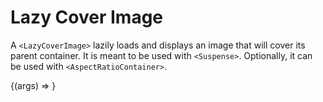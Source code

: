 
<Meta
  title="Atoms/Lazy Cover Image"
  component={LazyCoverImage}
  argTypes={{}}
/>

# Lazy Cover Image

A `<LazyCoverImage>` lazily loads and displays an image that will cover its parent container. 
It is meant to be used with `<Suspense>`. Optionally, it can be used with `<AspectRatioContainer>`.

<Canvas>
  <Story
    name="Default"
    args={{
      src: 'https://cwoodley.com/img/mybpstation-com.jpg',
      alt: 'my bp station'
    }}
  >
    {(args) => <LazyCoverImage {...args} />}
  </Story>
</Canvas>

<ArgsTable of={LazyCoverImage} />
